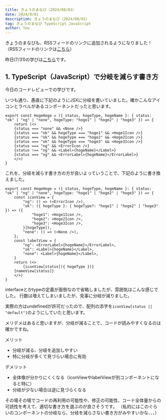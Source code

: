 ```yaml
---
title: きょうのまなび（2024/08/01）
date: 2024/8/01
description: きょうのまなび（2024/08/01）
tag: きょうのまなび TypeScript JavaScript
author: You
---
```


きょうのまなびも、RSSフィードのリンクに追加されるようになりました！
（RSSフィードのリンクは[こちら](/feed.xml)）

昨日(7/31)の学びは[こちら](/posts/todays-lesson/20240731)です。

## 1. TypeScript（JavaScript）で分岐を減らす書き方

今日のコードレビューでの学びです。

いつも通り、愚直に下記のようにJSXに分岐を書いていました。確かこんなアイコンとラベルがあるコンポーネントだったと思います。

```tsx
export const HogeHoge = ({ status, hogeType, hogeName }: { status: "ok" | "ng" | "none", hogeType: "hoge1" | "hoge2" | "hoge3" }) => {
	return (<>
    {status === "none" && <None />}
    {status === "ok" && hogeType === "hoge1" && <Hoge1Icon />}
    {status === "ok" && hogeType === "hoge2" && <Hoge2Icon />}
    {status === "ok" && hogeType === "hoge3" && <Hoge3Icon />}
    {status === "ng" && <ErrorIcon />}
    {status !== "ng" && <Label>{hogeName}</Label>}
    {status === "ng" && <ErrorLabel>{hogeName}</ErrorLabel>}
	</>)
}
```

これを、分岐を減らす書き方の方が良いよっていうことで、下記のように書き換えました。

```tsx
export const HogeHoge = ({ status, hogeType, hogeName }: { status: "ok" | "ng" | "none", hogeType: "hoge1" | "hoge2" | "hoge3" }) => {
	const iconView = {
		"ng": () => (<ErrorIcon />),
		"ok": ({ hogeType }: { hogeType?: "hoge1" | "hoge2" | "hoge3" }) => ({
			"hoge1": <Hoge1Icon />,
			"hoge2": <Hoge2Icon />,
			"hoge3": <Hoge3Icon />,
		}[hogeType]),
		"none": () => (<None />),
	};
	const labelView = {
		"ng": <ErrorLabel>{hogeName}</ErrorLabel>,
		"ok": <Label>{hogeName}</Label>,
		"none": <Label>{hogeName}</Label>,
	}
	return (<>
		{iconView[status]({ hogeType })}
    {nameView[status]}
	</>)
}
```

interfaceとかtypeの定義が面倒なので省略しましたが、雰囲気はこんな感じでした。
行数は増えてしまいましたが、見事に分岐が減りました。

実際の方はundefinedが許可だったので、配列の添字を`iconView[status || "default"]`のようにしていたと思います。

メリデメはあると思いますが、分岐が減ることで、コードが読みやすくなるのは確かですね。

メリット
- 分岐が減る、分岐を追加しやすい
- 特に分岐が多くて見づらい場合に有効

デメリット
- 全体像が分かりにくくなる（iconViewやlabelViewが別コンポーネントになると特に）
- 分岐が少ない場合は逆に見づらくなる

その場その場でコードの再利用の可能性や、修正の可能性、コード全体量からの可読性を考えて、適切な書き方を選ぶのが良さそうです。
（私的にはこのぐらいのコンポーネントの分岐なら、分岐を減らさない書き方がみやすいかな、、、）
